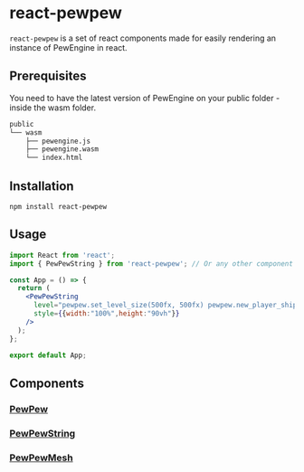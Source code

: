
<Meta title="Introduction" />


# react-pewpew

`react-pewpew` is a set of react components made for easily rendering an instance of PewEngine in react.<br/>

## Prerequisites

You need to have the latest version of PewEngine on your public folder - inside the wasm folder.<br/>
```bash
public
└── wasm
    ├── pewengine.js
    ├── pewengine.wasm
    └── index.html 
```

## Installation

`npm install react-pewpew`<br/>

## Usage

```jsx
import React from 'react';
import { PewPewString } from 'react-pewpew'; // Or any other component

const App = () => {
  return (
    <PewPewString
      level="pewpew.set_level_size(500fx, 500fx) pewpew.new_player_ship(10fx, 10fx, 0)"
      style={{width:"100%",height:"90vh"}}
    />
  );
};

export default App;
```
## Components

### [PewPew](/docs/pewpew--docs)
### [PewPewString](/docs/pewpewstring--docs)
### [PewPewMesh](/docs/pewpewmesh--docs)